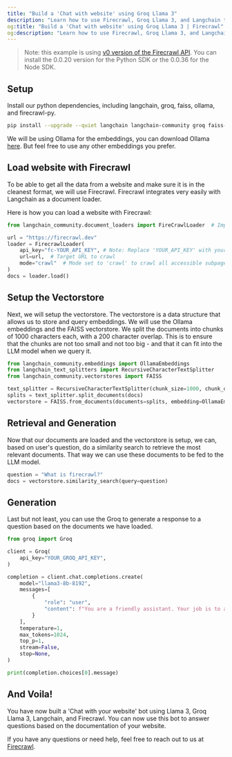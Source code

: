 ```yaml
---
title: "Build a 'Chat with website' using Groq Llama 3"
description: "Learn how to use Firecrawl, Groq Llama 3, and Langchain to build a 'Chat with your website' bot."
og:title: "Build a 'Chat with website' using Groq Llama 3 | Firecrawl"
og:description: "Learn how to use Firecrawl, Groq Llama 3, and Langchain to build a 'Chat with your website' bot."
---
```


> Note: this example is using [v0 version of the Firecrawl API](/v0/introduction). You can install the 0.0.20 version for the Python SDK or the 0.0.36 for the Node SDK.

## Setup

Install our python dependencies, including langchain, groq, faiss, ollama, and firecrawl-py.

```bash
pip install --upgrade --quiet langchain langchain-community groq faiss-cpu ollama firecrawl-py
```

We will be using Ollama for the embeddings, you can download Ollama [here](https://ollama.com/). But feel free to use any other embeddings you prefer.

## Load website with Firecrawl

To be able to get all the data from a website and make sure it is in the cleanest format, we will use Firecrawl. Firecrawl integrates very easily with Langchain as a document loader.

Here is how you can load a website with Firecrawl:

```python
from langchain_community.document_loaders import FireCrawlLoader  # Importing the FirecrawlLoader

url = "https://firecrawl.dev"
loader = FirecrawlLoader(
    api_key="fc-YOUR_API_KEY", # Note: Replace 'YOUR_API_KEY' with your actual FireCrawl API key
    url=url,  # Target URL to crawl
    mode="crawl"  # Mode set to 'crawl' to crawl all accessible subpages
)
docs = loader.load()
```

## Setup the Vectorstore

Next, we will setup the vectorstore. The vectorstore is a data structure that allows us to store and query embeddings. We will use the Ollama embeddings and the FAISS vectorstore.
We split the documents into chunks of 1000 characters each, with a 200 character overlap. This is to ensure that the chunks are not too small and not too big - and that it can fit into the LLM model when we query it.

```python
from langchain_community.embeddings import OllamaEmbeddings
from langchain_text_splitters import RecursiveCharacterTextSplitter
from langchain_community.vectorstores import FAISS

text_splitter = RecursiveCharacterTextSplitter(chunk_size=1000, chunk_overlap=200)
splits = text_splitter.split_documents(docs)
vectorstore = FAISS.from_documents(documents=splits, embedding=OllamaEmbeddings())
```

## Retrieval and Generation

Now that our documents are loaded and the vectorstore is setup, we can, based on user's question, do a similarity search to retrieve the most relevant documents. That way we can use these documents to be fed to the LLM model.

```python
question = "What is firecrawl?"
docs = vectorstore.similarity_search(query=question)
```

## Generation

Last but not least, you can use the Groq to generate a response to a question based on the documents we have loaded.

```python
from groq import Groq

client = Groq(
    api_key="YOUR_GROQ_API_KEY",
)

completion = client.chat.completions.create(
    model="llama3-8b-8192",
    messages=[
        {
            "role": "user",
            "content": f"You are a friendly assistant. Your job is to answer the users question based on the documentation provided below:\nDocs:\n\n{docs}\n\nQuestion: {question}"
        }
    ],
    temperature=1,
    max_tokens=1024,
    top_p=1,
    stream=False,
    stop=None,
)

print(completion.choices[0].message)
```

## And Voila!

You have now built a 'Chat with your website' bot using Llama 3, Groq Llama 3, Langchain, and Firecrawl. You can now use this bot to answer questions based on the documentation of your website.

If you have any questions or need help, feel free to reach out to us at [Firecrawl](https://firecrawl.dev).
